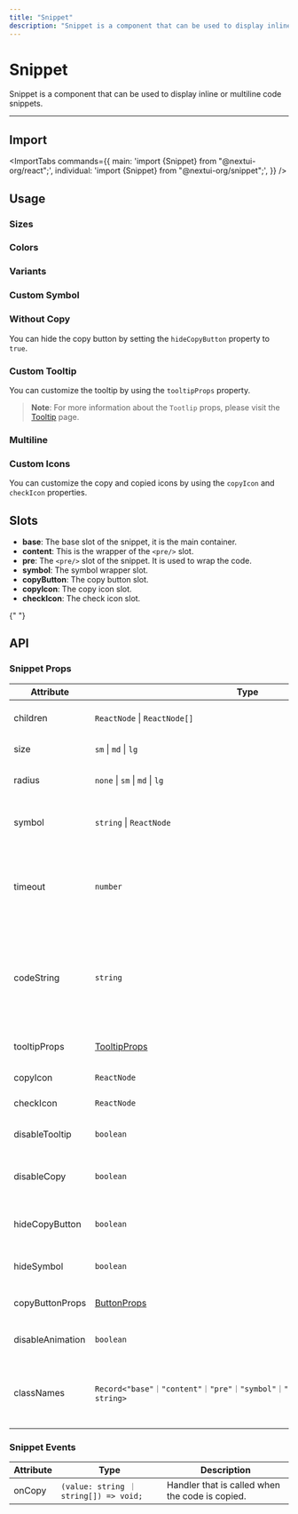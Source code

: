 ```yaml
---
title: "Snippet"
description: "Snippet is a component that can be used to display inline or multiline code snippets."
---
```



# Snippet

Snippet is a component that can be used to display inline or multiline code snippets.

<ComponentLinks component="snippet" />

---

<CarbonAd/>

## Import

<ImportTabs
  commands={{
    main: 'import {Snippet} from "@nextui-org/react";',
    individual: 'import {Snippet} from "@nextui-org/snippet";',
  }}
/>

## Usage

<CodeDemo title="Snippet" files={snippetContent.usage} />

### Sizes

<CodeDemo title="Sizes" files={snippetContent.sizes} />

### Colors

<CodeDemo title="Colors" files={snippetContent.colors} />

### Variants

<CodeDemo title="Variants" files={snippetContent.variants} />

### Custom Symbol

<CodeDemo title="Custom Symbol" files={snippetContent.symbol} />

### Without Copy

You can hide the copy button by setting the `hideCopyButton` property to `true`.

<CodeDemo title="Without Copy" files={snippetContent.withoutCopy} />

### Custom Tooltip

You can customize the tooltip by using the `tooltipProps` property.

<CodeDemo title="Custom Tooltip" highlightedLines="7-10" files={snippetContent.customTooltip} />

> **Note**: For more information about the `Tootlip` props, please visit the [Tooltip](/docs/components/tooltip) page.

### Multiline

<CodeDemo title="Multiline" files={snippetContent.multiline} />

### Custom Icons

You can customize the copy and copied icons by using the `copyIcon` and `checkIcon` properties.

<CodeDemo title="Custom Icons" highlightedLines="9-10" files={snippetContent.customIcons} />

## Slots

- **base**: The base slot of the snippet, it is the main container.
- **content**: This is the wrapper of the `<pre/>` slot.
- **pre**: The `<pre/>` slot of the snippet. It is used to wrap the code.
- **symbol**: The symbol wrapper slot.
- **copyButton**: The copy button slot.
- **copyIcon**: The copy icon slot.
- **checkIcon**: The check icon slot.

<Spacer y={4} />{" "}

## API

### Snippet Props

| Attribute        | Type                                                                            | Description                                                                                    | Default |
| ---------------- | ------------------------------------------------------------------------------- | ---------------------------------------------------------------------------------------------- | ------- |
| children         | `ReactNode` \| `ReactNode[]`                                                    | The content of the snippet.                                                                    | -       |
| size             | `sm` \| `md` \| `lg`                                                            | The size of the snippet.                                                                       | `md`    |
| radius           | `none` \| `sm` \| `md` \| `lg`                                                  | The radius of the snippet.                                                                     | `lg`    |
| symbol           | `string` \| `ReactNode`                                                         | The symbol to show before the snippet.                                                         | `$`     |
| timeout          | `number`                                                                        | he time in milliseconds to wait before resetting the clipboard.                                | `2000`  |
| codeString       | `string`                                                                        | The code string to copy. if `codeString` is passed, it will be copied instead of the children. | -       |
| tooltipProps     | [TooltipProps](/docs/components/tooltip#tooltip-props)                          | The props of the tooltip.                                                                      | -       |
| copyIcon         | `ReactNode`                                                                     | The copy icon.                                                                                 | -       |
| checkIcon        | `ReactNode`                                                                     | The check icon.                                                                                | -       |
| disableTooltip   | `boolean`                                                                       | Whether to disable the tooltip.                                                                | `false` |
| disableCopy      | `boolean`                                                                       | Whether to disable the copy button.                                                            | `false` |
| hideCopyButton   | `boolean`                                                                       | Whether to hide the copy button.                                                               | `false` |
| hideSymbol       | `boolean`                                                                       | Whether to hide the symbol.                                                                    | `false` |
| copyButtonProps  | [ButtonProps](/docs/components/button#button-props)                             | The props of the copy button.                                                                  | -       |
| disableAnimation | `boolean`                                                                       | Whether to disable the animations.                                                             | `false` |
| classNames       | `Record<"base"｜"content"｜"pre"｜"symbol"｜"copyButton"｜"checkIcon", string>` | Allows to set custom class names for the snippet slots.                                        | -       |

### Snippet Events

| Attribute | Type                                   | Description                                     |
| --------- | -------------------------------------- | ----------------------------------------------- |
| onCopy    | `(value: string ｜ string[]) => void;` | Handler that is called when the code is copied. |

